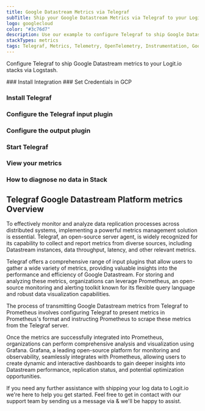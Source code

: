 ```yaml
---
title: Google Datastream Metrics via Telegraf
subTitle: Ship your Google Datastream Metrics via Telegraf to your Logit.io Stack
logo: googlecloud
color: "#3c76d7"
description: Use our example to configure Telegraf to ship Google Datastream metrics to Logit.io. Configure Telegraf to send Google Datastream metrics to ELK.
stackTypes: metrics
tags: Telegraf, Metrics, Telemetry, OpenTelemetry, Instrumentation, Google Datastream, Data Integration, Real-time Data
---
```


Configure Telegraf to ship Google Datastream metrics to your Logit.io stacks via Logstash.

<Steps>
  ### Install Integration
  <InstallIntegration/>
  ### Set Credentials in GCP

  <SetGCPCredentials intro="Google Datastream is a robust suite of services within Google Cloud that enables reliable and real-time data replication from various sources to target destinations. It facilitates efficient and seamless data integration across different systems and databases, ensuring data consistency and availability."/>
  
  ### Install Telegraf

  <InstallTelegraf />

  ### Configure the Telegraf input plugin

  <TelegrafStackDriverInput metric_type="datastream.googleapis.com"/>

  ### Configure the output plugin

  <TelegrafOutputPlugin />

  ### Start Telegraf

  <StartTelegraf />

  ### View your metrics
  <LaunchStack stackType="metrics" source="Google_Datastream_Metrics_via_Telegraf" utmMedium="metrics" utmCampaign="telegraf-GoogleDatastream-metrics" />

  ### How to diagnose no data in Stack

  <DiagnoseNoData />
</Steps>

## Telegraf Google Datastream Platform metrics Overview

To effectively monitor and analyze data replication processes across distributed systems, implementing 
a powerful metrics management solution is essential. Telegraf, an open-source server agent, is widely 
recognized for its capability to collect and report metrics from diverse sources, including Datastream 
instances, data throughput, latency, and other relevant metrics.

Telegraf offers a comprehensive range of input plugins that allow users to gather a wide variety of 
metrics, providing valuable insights into the performance and efficiency of Google Datastream. For 
storing and analyzing these metrics, organizations can leverage Prometheus, an open-source monitoring 
and alerting toolkit known for its flexible query language and robust data visualization capabilities.

The process of transmitting Google Datastream metrics from Telegraf to Prometheus involves configuring 
Telegraf to present metrics in Prometheus's format and instructing Prometheus to scrape these metrics 
from the Telegraf server.

Once the metrics are successfully integrated into Prometheus, organizations can perform comprehensive 
analysis and visualization using Grafana. Grafana, a leading open-source platform for monitoring and 
observability, seamlessly integrates with Prometheus, allowing users to create dynamic and interactive 
dashboards to gain deeper insights into Datastream performance, replication status, and potential optimization opportunities.

If you need any further assistance with shipping your log data to Logit.io we're here to help you get started. 
Feel free to get in contact with our support team by sending us a message via <IntercomButton text="live chat" /> & we'll be happy to assist.